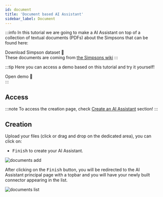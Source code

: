 ```yaml
---
id: document
title: 'Document based AI Assistant'
sidebar_label: Document
---
```



:::info
In this tutorial we are going to make a AI Assistant on top of a collection of textual documents (PDFs) about the Simpsons that can be found here:
<div style={{ display: 'flex', justifyContent: 'center', marginBottom: '20px' }}>
    <Link
        target="_blank"
        to='/Simpson_Family.zip'
        className="button button--primary button--lg"
        style={{ textDecoration: 'none ' }}
    >
        Download Simpson dataset 🍩
    </Link>
</div>
These documents are coming from <a href='https://simpsons.fandom.com/wiki/Category:Simpson_family'>the Simpsons wiki</a>
:::


:::tip
Here you can access a demo based on this tutorial and try it yourself!
<div style={{ display: 'flex', justifyContent: 'center', marginBottom: '20px' }}>
    <Link
        to='https://app.qanswer.ai/public-share?kb=The%20Simpson%20Family&type=text&user=demo&lang=en'
        className="button button--primary button--lg"
        style={{ textDecoration: 'none', backgroundColor: '#fff9', color: '#000', border: 'none' }}
    >
        Open demo 🍩
    </Link>
</div>
:::

## Access
:::note
To access the creation page, check [Create an AI Assistant](/tutorial-ui/createAiAssistant) section!
:::

## Creation
Upload your files (click or drag and drop on the dedicated area), you can click on:
* <kbd>Finish</kbd> to create your AI Assistant.

<Image src='/img/screenshots/tutorial-ui/data-source/document/creation-init.png' alt='documents add'/>

After clicking on the <kbd>Finish</kbd> button, you will be redirected to the AI Assistant principal page with a topbar and you
will have your newly built connector appearing in the list.

<Image src='/img/screenshots/tutorial-ui/data-source/document/documents-list.png' alt='documents list'/>